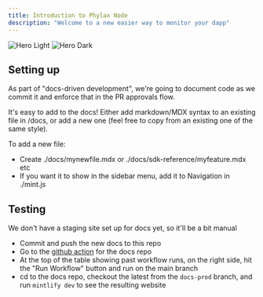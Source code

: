 ```yaml
---
title: Introduction to Phylax Node
description: "Welcome to a new easier way to monitor your dapp"
---
```


<img
  className="block dark:hidden"
  src="/images/hero-light.svg"
  alt="Hero Light"
/>
<img
  className="hidden dark:block"
  src="/images/hero-dark.svg"
  alt="Hero Dark"
/>

## Setting up

As part of "docs-driven development", we're going to document code
as we commit it and enforce that in the PR approvals flow.

It's easy to add to the docs! Either add markdown/MDX syntax to an
existing file in /docs, or add a new one (feel free to copy from an
existing one of the same style). 

To add a new file:
 - Create ./docs/mynewfile.mdx or ./docs/sdk-reference/myfeature.mdx etc
 - If you want it to show in the sidebar menu, add it to Navigation in ./mint.js

## Testing

We don't have a staging site set up for docs yet, so it'll be a bit manual
 - Commit and push the new docs to this repo
 - Go to the [github action](https://github.com/phylaxsystems/phylax-docs/actions/workflows/mintlify-compile-docs.yml) for the docs repo
 - At the top of the table showing past workflow runs, on the right side, hit the "Run Workflow" button and run on the main branch
 - cd to the docs repo, checkout the latest from the `docs-prod` branch, and run `mintlify dev` to see the resulting website
